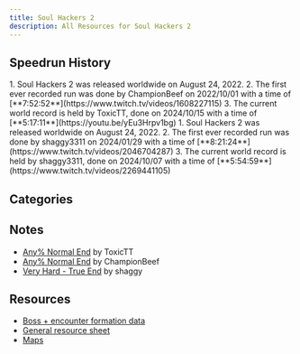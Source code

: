 ```yaml
---
title: Soul Hackers 2
description: All Resources for Soul Hackers 2
---
```



<DocsHero 
    content="Soul Hackers 2 is an interesting entry of the Devil Summoner series, deviating from previous mechanics to those akin to modern Atlus game."
    srcUrl={cover}
    alt="Soul Hackers 2 Cover"
/>

<LinkCard title="Leaderboards" href="https://www.speedrun.com/soul_hackers_2" description="See all the submitted runs on Speedrun.com"/>

## Speedrun History
<Tabs>
<TabItem label="Normal - True End">
<Steps>
1. Soul Hackers 2 was released worldwide on August 24, 2022.
2. The first ever recorded run was done by ChampionBeef on 2022/10/01 with a time of [**7:52:52**](https://www.twitch.tv/videos/1608227115)
3. The current world record is held by ToxicTT, done on 2024/10/15 with a time of [**5:17:11**](https://youtu.be/yEu3Hrpv1bg)
</Steps>
</TabItem>

<TabItem label="Very Hard - True End">
<Steps>
1. Soul Hackers 2 was released worldwide on August 24, 2022.
2. The first ever recorded run was done by shaggy3311 on 2024/01/29 with a time of [**8:21:24**](https://www.twitch.tv/videos/2046704287)
3. The current world record is held by shaggy3311, done on 2024/10/07 with a time of [**5:54:59**](https://www.twitch.tv/videos/2269441105)
</Steps>
</TabItem>
</Tabs>


## Categories
<CardGrid>
    <Card title="Any%"></Card>
    <Card title="True End"></Card>
</CardGrid>

## Notes
- [Any% Normal End](https://docs.google.com/spreadsheets/d/1jOvg8AgHo6Rsa9KzxMdHB3Dw6f7uzPRJkqbKsUIDwUM/edit?usp=sharing) by ToxicTT
- [Any% Normal End](https://docs.google.com/document/d/1zCsynblqLBKUdtgWuO9FHLlOGWEZSIxv7TDYakWxxRs/edit#heading=h.6lwp21d910gs) by ChampionBeef
- [Very Hard - True End](https://docs.google.com/spreadsheets/d/1Ta4Eo9FR_M494bH1Kc6c6DnxjEdEO_dmNyuBRLGD_nw/edit#gid=0) by shaggy

## Resources
- [Boss + encounter formation data](https://docs.google.com/spreadsheets/d/e/2PACX-1vTIh6YVy3i9m-B60yl8_KUgG_QBvB7nEyBPrxT36mgdson9X3giXrZON-UaIDQun4E46-2CwPdmVaid/pubhtml#)
- [General resource sheet](https://docs.google.com/spreadsheets/d/1zVAnCgP-9xL5gDt7cg-ZqUpBlvKUO5uqC3MJZvFTOrI/edit#gid=0)
- [Maps](https://imgur.com/a/kG4iM4w)

